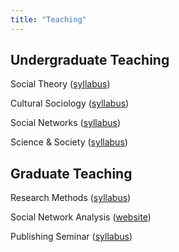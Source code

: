 ```yaml
---
title: "Teaching"
---
```


## Undergraduate Teaching

Social Theory ([syllabus](sybs/theory_2022.pdf))

Cultural Sociology ([syllabus](sybs/culture_syllabus_2021.pdf))

Social Networks ([syllabus](sybs/sn_syllabus_2022.pdf))

Science & Society ([syllabus](sybs/syllabus_2020.pdf))

## Graduate Teaching

Research Methods ([syllabus](sybs/grad_methods_2022.pdf))

Social Network Analysis ([website](https://github.com/lightsociologist/soc613spr2023))

Publishing Seminar ([syllabus](sybs/publishing_syb_2021.pdf))

\
